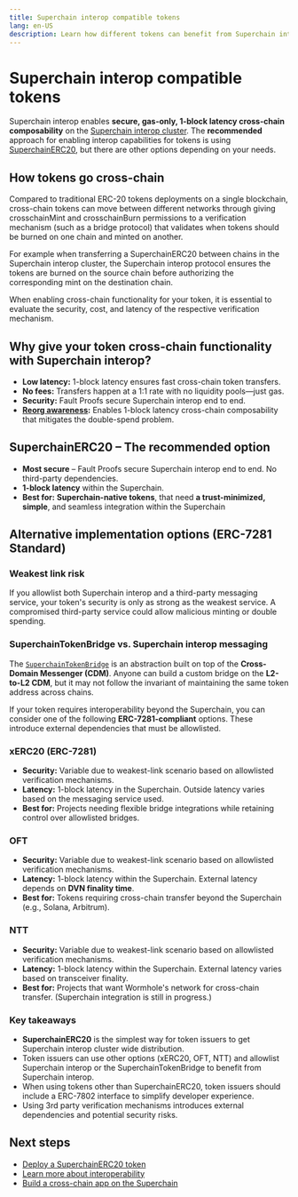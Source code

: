 ```yaml
---
title: Superchain interop compatible tokens
lang: en-US
description: Learn how different tokens can benefit from Superchain interop and benefit from secure, low-latency, cross-chain composability.
---
```



<InteropCallout />

# Superchain interop compatible tokens

Superchain interop enables **secure, gas-only, 1-block latency cross-chain composability** on the [Superchain interop cluster](/stack/interop/explainer#superchain-interop-cluster).
The **recommended** approach for enabling interop capabilities for tokens is using [SuperchainERC20](/stack/interop/superchain-erc20), but there are other options depending on your needs.

## How tokens go cross-chain

Compared to traditional ERC-20 tokens deployments on a single blockchain, cross-chain tokens can move between different networks through giving crosschainMint and crosschainBurn permissions to a verification mechanism (such as a bridge protocol) that validates when tokens should be burned on one chain and minted on another.

For example when transferring a SuperchainERC20 between chains in the Superchain interop cluster, the Superchain interop protocol ensures the tokens are burned on the source chain before authorizing the corresponding mint on the destination chain.

When enabling cross-chain functionality for your token, it is essential to evaluate the security, cost, and latency of the respective verification mechanism.


## Why give your token cross-chain functionality with Superchain interop?

*   **Low latency:** 1-block latency ensures fast cross-chain token transfers.
*   **No fees:** Transfers happen at a 1:1 rate with no liquidity pools—just gas.
*   **Security:** Fault Proofs secure Superchain interop end to end.
*   **[Reorg awareness](./reorg):** Enables 1-block latency cross-chain composability that mitigates the double-spend problem.

## SuperchainERC20 – The recommended option

*   **Most secure** – Fault Proofs secure Superchain interop end to end. No third-party dependencies.
*   **1-block latency** within the Superchain.
*   **Best for:** **Superchain-native tokens**, that need **a trust-minimized, simple**, and seamless integration within the Superchain


## Alternative implementation options (ERC-7281 Standard)

### Weakest link risk

If you allowlist both Superchain interop and a third-party messaging service, your token's security is only as strong as the weakest service.
A compromised third-party service could allow malicious minting or double spending.

### SuperchainTokenBridge vs. Superchain interop messaging

The [`SuperchainTokenBridge`](https://github.com/ethereum-optimism/optimism/blob/develop/packages/contracts-bedrock/src/L2/SuperchainTokenBridge.sol) is an abstraction built on top of the **Cross-Domain Messenger (CDM)**.
Anyone can build a custom bridge on the **L2-to-L2 CDM**, but it may not follow the invariant of maintaining the same token address across chains.

If your token requires interoperability beyond the Superchain, you can consider one of the following **ERC-7281-compliant** options. These introduce external dependencies that must be allowlisted.

### xERC20 (ERC-7281)

*   **Security:** Variable due to weakest-link scenario based on allowlisted verification mechanisms.
*   **Latency:** 1-block latency in the Superchain. Outside latency varies based on the messaging service used.
*   **Best for:** Projects needing flexible bridge integrations while retaining control over allowlisted bridges.

### OFT

*   **Security:** Variable due to weakest-link scenario based on allowlisted verification mechanisms.
*   **Latency:** 1-block latency within the Superchain. External latency depends on **DVN finality time**.
*   **Best for:** Tokens requiring cross-chain transfer beyond the Superchain (e.g., Solana, Arbitrum).

### NTT

*   **Security:** Variable due to weakest-link scenario based on allowlisted verification mechanisms.
*   **Latency:** 1-block latency within the Superchain. External latency varies based on transceiver finality.
*   **Best for:** Projects that want Wormhole's network for cross-chain transfer. (Superchain integration is still in progress.)

### Key takeaways

*   **SuperchainERC20** is the simplest way for token issuers to get Superchain interop cluster wide distribution.
*   Token issuers can use other options (xERC20, OFT, NTT) and allowlist Superchain interop or the SuperchainTokenBridge to benefit from Superchain interop. 
*   When using tokens other than SuperchainERC20, token issuers should include a ERC-7802 interface to simplify developer experience.
*   Using 3rd party verification mechanisms introduces external dependencies and potential security risks.

## Next steps

*   [Deploy a SuperchainERC20 token](/stack/interop/superchain-erc20)
*   [Learn more about interoperability](/stack/interop/explainer)
*   [Build a cross-chain app on the Superchain](/app-developers/get-started)
